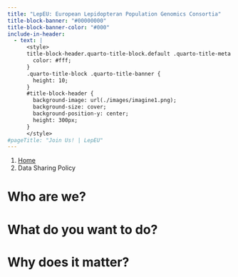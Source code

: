 ```yaml
---
title: "LepEU: European Lepidopteran Population Genomics Consortia"
title-block-banner: "#00000000"
title-block-banner-color: "#000"
include-in-header:
  - text: |
      <style>
      title-block-header.quarto-title-block.default .quarto-title-meta {
        color: #fff;
      }
      .quarto-title-block .quarto-title-banner {
        height: 10;
      }
      #title-block-header {
        background-image: url(./images/imagine1.png);
        background-size: cover;
        background-position-y: center;
        height: 300px;
      }
      </style>
#pageTitle: "Join Us! | LepEU"
---
```


```{=html}
<nav aria-label="breadcrumb">
  <ol class="breadcrumb">
    <li class="breadcrumb-item"><a href="index.html">Home</a></li>
    <li class="breadcrumb-item active" aria-current="page">Data Sharing Policy</li>
  </ol>
</nav>
```



# Who are we?

# What do you want to do?

# Why does it matter?
